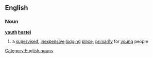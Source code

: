 ==English==
===Noun===
'''[[youth]] [[hostel]]'''
#a [[supervised]], [[inexpensive]] [[lodging]] [[place]], [[primarily]] for [[young]] people
[[Category:English nouns]]